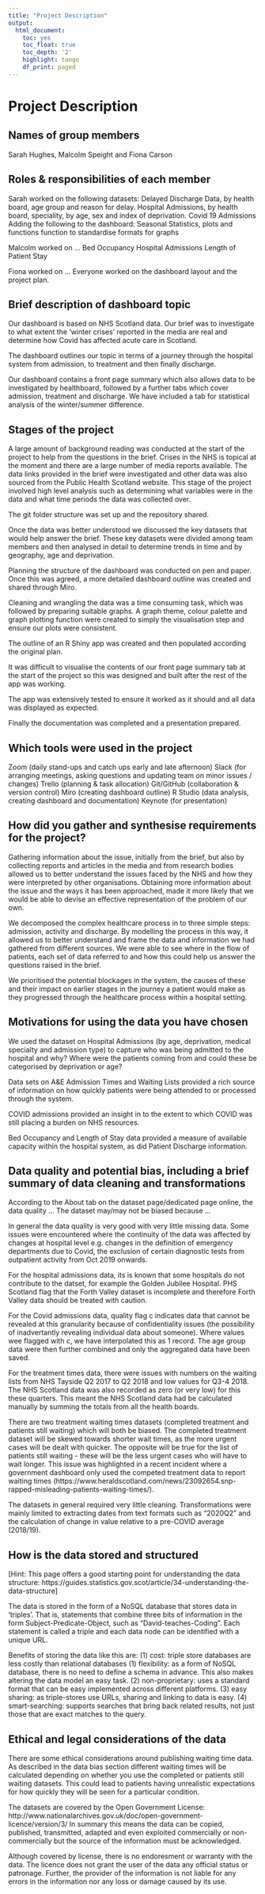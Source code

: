 ```yaml
---
title: "Project Description"
output:
  html_document:
    toc: yes
    toc_float: true
    toc_depth: '2'
    highlight: tango
    df_print: paged
---
```


# Project Description

## Names of group members
Sarah Hughes, Malcolm Speight and Fiona Carson

## Roles & responsibilities of each member

Sarah worked on the following datasets: 
Delayed Discharge Data, by health board, age group and reason for delay. 
Hospital Admissions, by health board, speciality, by age, sex and index of deprivation.
Covid 19 Admissions
Adding the following to the dashboard:
Seasonal Statistics, plots and functions 
function to standardise formats for graphs

Malcolm worked on …
Bed Occupancy 
Hospital Admissions
Length of Patient Stay 

Fiona worked on …
Everyone worked on the dashboard layout and the project plan.

## Brief description of dashboard topic
Our dashboard is based on NHS Scotland data. Our brief was to investigate to what extent the 'winter crises' reported in the media are real and determine how Covid has affected acute care in Scotland. 

The dashboard outlines our topic in terms of a journey through the hospital system from admission, to treatment and then finally discharge. 

Our dashboard contains a front page summary which also allows data to be investigated by healthboard, followed by a further tabs which cover admission, treatment and discharge. We have included a tab for statistical analysis of the winter/summer difference.

## Stages of the project
A large amount of background reading was conducted at the start of the project to help from the questions in the brief. Crises in the NHS is topical at the moment and there are a large number of media reports available. 
The data links provided in the brief were investigated and other data was also sourced from the Public Health Scotland website. This stage of the project involved high level analysis such as determining what variables were in the data and what time periods the data was collected over.

The git folder structure was set up and the repository shared. 

Once the data was better understood we discussed the key datasets that would help answer the brief. These key datasets were divided among team members and then analysed in detail to determine trends in time and by geography, age and deprivation. 

Planning the structure of the dashboard was conducted on pen and paper. Once this was agreed, a more detailed dashboard outline was created and shared through Miro. 

Cleaning and wrangling the data was a time consuming task, which was followed by preparing suitable graphs. A graph theme, colour palette and graph plotting function were created to simply the visualisation step and ensure our plots were consistent.

The outline of an R Shiny app was created and then populated according the original plan.

It was difficult to visualise the contents of our front page summary tab at the start of the project so this was designed and built after the rest of the app was working.

The app was extensively tested to ensure it worked as it should and all data was displayed as expected. 

Finally the documentation was completed and a presentation prepared. 


## Which tools were used in the project
Zoom (daily stand-ups and catch ups early and late afternoon)
Slack (for arranging meetings, asking questions and updating team on minor issues / changes)
Trello (planning & task allocation)
Git/GitHub (collaboration & version control)
Miro (creating dashboard outline)
R Studio (data analysis, creating dashboard and documentation)
Keynote (for presentation)

## How did you gather and synthesise requirements for the project?
Gathering information about the issue, initially from the brief, but also by collecting reports and articles in the media and from research bodies allowed us to better understand the issues faced by the NHS and how they were interpreted by other organisations. Obtaining more information about the issue and the ways it has been approached, made it more likely that we would be able to devise an effective representation of the problem of our own. 

We decomposed the complex healthcare process in to three simple steps: admission, activity and discharge. By modelling the process in this way, it allowed us to better understand and frame the data and information we had gathered from different sources. We were able to see where in the flow of patients, each set of data referred to and how this could help us answer the questions raised in the brief. 

We prioritised the potential blockages in the system, the causes of these and their impact on earlier stages in the journey a patient would make as they progressed through the healthcare process within a hospital setting. 

## Motivations for using the data you have chosen
We used the dataset on Hospital Admissions (by age, deprivation, medical specialty and admission type) to capture who was being admitted to the hospital and why? Where were the patients coming from and could these be categorised by deprivation or age?

Data sets on A&E Admission Times and Waiting Lists provided a rich source of information on how quickly patients were being attended to or processed through the system. 

COVID admissions provided an insight in to the extent to which COVID was still placing a burden on NHS resources. 

Bed Occupancy and Length of Stay data provided a measure of available capacity within the hospital system, as did Patient Discharge information.  

## Data quality and potential bias, including a brief summary of data cleaning and transformations
According to the About tab on the dataset page/dedicated page online, the data quality …
The dataset may/may not be biased because …

In general the data quality is very good with very little missing data. Some issues were encountered where the continuity of the data was affected by changes at hospital level e.g. changes in the definition of emergency departments due to Covid, the exclusion of certain diagnostic tests from outpatient activity from Oct 2019 onwards. 

For the hospital admissions data, its is known that some hospitals do not contribute to the datset, for example the Golden Jubilee Hospital. PHS Scotland flag that the Forth Valley dataset is incomplete and therefore Forth Valley data should be treated with caution.

For the Covid admissions data, quality flag c indicates data that cannot be revealed at this granularity because of confidentiality issues (the possibility of inadvertantly revealing individual data about someone). Where values wee flagged with c, we have interpolated this as 1 record. The age group data were then further combined and only the aggregated data have been saved. 

For the treatment times data, there were issues with numbers on the waiting lists from NHS Tayside Q2 2017 to Q2 2018 and low values for Q3-4 2018. The NHS Scotland data was also recorded as zero (or very low) for this these quarters. This meant the NHS Scotland data had be calculated manually by summing the totals from all the health boards. 

There are two treatment waiting times datasets (completed treatment and patients still waiting) which will both be biased. The completed treatment dataset will be skewed towards shorter wait times, as the more urgent cases will be dealt with quicker. The opposite will be true for the list of patients still waiting - these will be the less urgent cases who will have to wait longer. This issue was highlighted in a recent incident where a government dashboard only used the competed treatment data to report waiting times (https://www.heraldscotland.com/news/23092654.snp-rapped-misleading-patients-waiting-times/).

The datasets in general required very little cleaning. Transformations were mainly limited to extracting dates from text formats such as “2020Q2” and the calculation of change in value relative to a pre-COVID average (2018/19).  

## How is the data stored and structured
[Hint: This page offers a good starting point for understanding the data structure: https://guides.statistics.gov.scot/article/34-understanding-the-data-structure]

The data is stored in the form of a NoSQL database that stores data in ‘triples’. That is, statements that combine three bits of information in the form Subject-Predicate-Object, such as "David-teaches-Coding”. Each statement is called a triple and each data node can be identified with a unique URL. 

Benefits of storing the data like this are:
(1) cost: triple store databases are less costly than relational databases
(1) flexibility: as a form of NoSQL database, there is no need to define a schema in advance. This also makes altering the data model an easy task. 
(2) non-proprietary: uses a standard format that can be easy implemented across different platforms.
(3) easy sharing: as triple-stores use URLs, sharing and linking to data is easy.
(4) smart-searching: supports searches that bring back related results, not just those that are exact matches to the query.

## Ethical and legal considerations of the data

There are some ethical considerations around publishing waiting time data. As described in the data bias section different waiting times will be calculated depending on whether you use the completed or patients still waiting datasets. This could lead to patients having unrealistic expectations for how quickly they will be seen for a particular condition. 

The datasets are covered by the Open Government License: http://www.nationalarchives.gov.uk/doc/open-government-licence/version/3/
In summary this means the data can be copied, published, transmitted, adapted and even exploited commercially or non-commercially but the source of the information must be acknowledged. 

Although covered by license, there is no endoresment or warranty with the data. The licence does not
grant the user of the data any official status or patronage. Further, the provider of the information
is not liable for any errors in the information nor any loss or damage caused by its use. 


